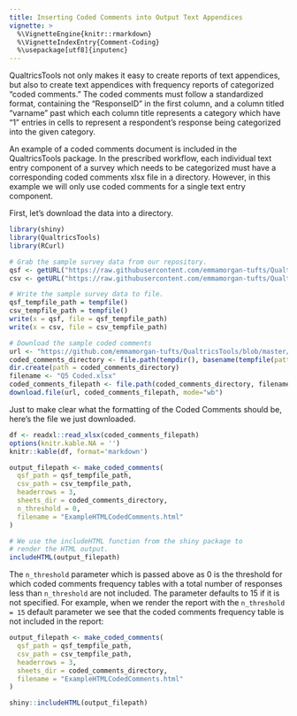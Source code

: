 ```yaml
---
title: Inserting Coded Comments into Output Text Appendices
vignette: >
  %\VignetteEngine{knitr::rmarkdown}
  %\VignetteIndexEntry{Comment-Coding}
  %\usepackage[utf8]{inputenc}
---
```


QualtricsTools not only makes it easy to create reports of text appendices, but 
also to create text appendices with frequency reports of categorized "coded comments."
The coded comments must follow a standardized format, containing the "ResponseID" 
in the first column, and a column titled "varname" past which each column title 
represents a category which have "1" entries in cells to represent a respondent's
response being categorized into the given category. 

An example of a coded comments document is included in the QualtricsTools package.
In the prescribed workflow, each individual text entry component of a survey 
which needs to be categorized must have a corresponding coded comments xlsx file
in a directory. However, in this example we will only use coded comments 
for a single text entry component. 

First, let's download the data into a directory. 

```r
library(shiny)
library(QualtricsTools)
library(RCurl)

# Grab the sample survey data from our repository.
qsf <- getURL("https://raw.githubusercontent.com/emmamorgan-tufts/QualtricsTools/master/data/Sample%20Surveys/Better%20Sample%20Survey/Better_Sample_Survey.qsf")
csv <- getURL("https://raw.githubusercontent.com/emmamorgan-tufts/QualtricsTools/master/data/Sample%20Surveys/Better%20Sample%20Survey/Better_Sample_Survey.csv")

# Write the sample survey data to file.
qsf_tempfile_path = tempfile()
csv_tempfile_path = tempfile()
write(x = qsf, file = qsf_tempfile_path)
write(x = csv, file = csv_tempfile_path)

# Download the sample coded comments
url <- "https://github.com/emmamorgan-tufts/QualtricsTools/blob/master/data/Sample%20Surveys/Comment%20Coding/Coded%20Comments/Q5%20Coded.xlsx?raw=true"
coded_comments_directory <- file.path(tempdir(), basename(tempfile(pattern="")))
dir.create(path = coded_comments_directory)
filename <- "Q5 Coded.xlsx"
coded_comments_filepath <- file.path(coded_comments_directory, filename)
download.file(url, coded_comments_filepath, mode="wb")
```

Just to make clear what the formatting of the Coded Comments should be, here's the file we just downloaded.
```r
df <- readxl::read_xlsx(coded_comments_filepath)
options(knitr.kable.NA = '')
knitr::kable(df, format='markdown')
```

```r
output_filepath <- make_coded_comments(
  qsf_path = qsf_tempfile_path,
  csv_path = csv_tempfile_path,
  headerrows = 3, 
  sheets_dir = coded_comments_directory,
  n_threshold = 0,
  filename = "ExampleHTMLCodedComments.html"
)
```

```r
# We use the includeHTML function from the shiny package to 
# render the HTML output.
includeHTML(output_filepath)
```


The `n_threshold` parameter which is passed above as 0 is the threshold for which coded comments frequency tables with a total number of responses less than `n_threshold` are not included. The parameter defaults to 15 if it is not specified. For example, when we render the report with the `n_threshold = 15` default parameter we see that the coded comments frequency table is not included in the report:

```r
output_filepath <- make_coded_comments(
  qsf_path = qsf_tempfile_path,
  csv_path = csv_tempfile_path,
  headerrows = 3, 
  sheets_dir = coded_comments_directory,
  filename = "ExampleHTMLCodedComments.html"
)

shiny::includeHTML(output_filepath)
```
